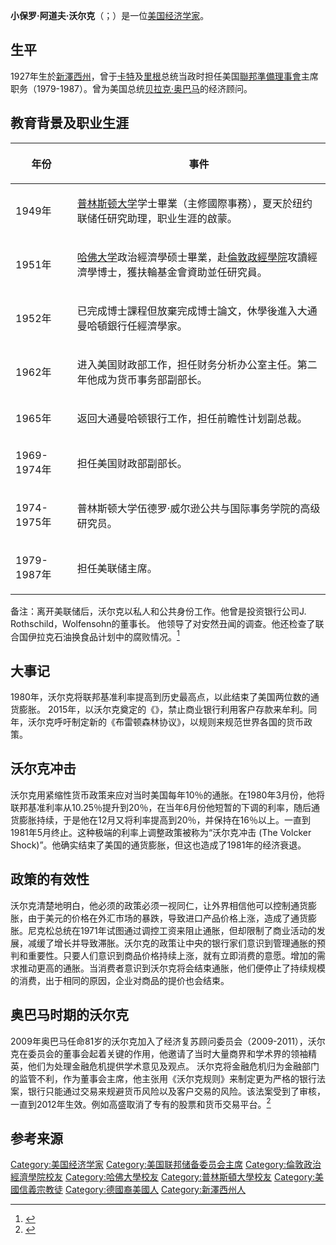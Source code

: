 {{noteTA
|1=zh-cn:沃尔克;zh-tw:沃克;zh-hk:伏爾克;
|2=zh-cn:里根;zh-tw:雷根;zh-hk:列根;
|3=zh-cn:联邦储备委员会;zh-hk:聯邦儲備局;zh-tw:聯邦準備理事會;
|4=zh-cn:贝拉克;zh-hk:巴拉克;zh-tw:巴拉克;
}}
{{multiple issues|
{{expand|time=2016-01-11T08:42:09+00:00}}
{{expert|time=2016-01-11T08:42:09+00:00}}
}}
{{Infobox officeholder
|name         = 保罗·沃尔克
|original_name = Paul Volcker
|image        = Paulvolcker.jpg
|office       = {{le|总统就业及竞争力委员会|President's Council on Jobs and Competitiveness|总统经济恢复委员会}}主席
|president    = [[贝拉克·奥巴马|贝拉克·奥巴马]]
|term_start   = 2009年2月6日
|term_end     = 2011年2月6日
|predecessor  = 职位成立
|successor    = [[杰夫·伊梅尔特|杰夫·伊梅尔特]] {{small|(就业及竞争力委员会)}}
|office1      = [[联邦储备系统|美联邦储备委员会主席]]
|president1   = [[吉米·卡特|吉米·卡特]]<br>[[罗纳德·里根|罗纳德·里根]]
|deputy1      = {{le|弗雷德里克·舒尔茨|Frederick H. Schultz}}<br>{{le|普雷斯顿·马丁|Preston Martin}}<br>{{le|曼利·约翰逊|Manuel H. Johnson}}
|term_start1  = 1979年8月6日
|term_end1    = 1987年8月11日
|predecessor1 = [[威廉·米勒|威廉·米勒]]
|successor1   = [[艾伦·格林斯潘|艾伦·格林斯潘]]
|office2      = [[紐約聯邦儲備銀行|纽约联邦储备银行行长]]
|term_start2  = 1975年5月2日
|term_end2    = 1979年8月5日
|predecessor2 = {{le|阿尔弗雷德·海耶斯|Alfred Hayes (banker)}}
|successor2   = [[安东尼·所罗门|安东尼·所罗门]]
|birth_name   = Paul Adolph Volcker Jr.
|birth_date   = {{birth date|1927|9|5}}
|birth_place  = {{USA}}[[新泽西州|新泽西州]][[開普梅_(新澤西州)|開普梅]]
|death_date   = {{death date and age|2019|12|8|1927|9|5}}
|death_place  = {{USA}}[[紐約州|紐約州]][[紐約|紐約]]
|party        = [[民主党_(美国)|民主党]]<ref>{{cite web |author1=Nicholas von Hoffman |title=CAN VOLCKER STAND UP TO INFLATION?; THE FED |url=https://www.nytimes.com/1979/12/02/archives/can-volcker-stand-up-to-inflation-the-fed-the-fed.html |accessdate=2017-04-18 |archive-date=2020-09-21 |archive-url=https://web.archive.org/web/20200921140851/https://www.nytimes.com/1979/12/02/archives/can-volcker-stand-up-to-inflation-the-fed-the-fed.html |dead-url=no }}</ref><ref>{{cite web |author1=Leonard Silk |title=VOLCKER ON THE CRASH |url=https://www.nytimes.com/1987/11/08/magazine/volcker-on-the-crash.html |website=nytimes |accessdate=2017-04-18 |archive-date=2019-12-10 |archive-url=https://web.archive.org/web/20191210093524/https://www.nytimes.com/1987/11/08/magazine/volcker-on-the-crash.html |dead-url=no }}</ref>
|spouse       = 芭芭拉·巴恩森 {{small|(1954–1998)}}<br>安可·德宁 {{small|(2010–)}}
|children     = 2 {{small|(与巴恩森)}}
|education    = [[普林斯顿大学|普林斯顿大学]] {{small|([[文学士|BA]])}}<br>[[哈佛大学|哈佛大学]] {{small|([[硕士|MA]])}}<br>[[伦敦政治经济学院|伦敦政治经济学院]]
}}
'''小保罗·阿道夫·沃尔克'''（{{lang-en|'''Paul Adolph Volcker, Jr.'''}}；{{bd|1927年|9月5日|2019年|12月8日|catIdx=Volcker}}）是一位[[美国|美国]][[经济学家|经济学家]]。

==生平==
1927年生於[[新澤西州|新澤西州]]，曾于[[吉米·卡特|卡特]]及[[隆納·威爾森·雷根|里根]]总统当政时担任美国[[聯邦儲備局|聯邦準備理事會]]主席职务（1979-1987）。曾为美国总统[[贝拉克·奥巴马|贝拉克·奥巴马]]的经济顾问。

==教育背景及职业生涯==
{| class="wikitable"
|-
! 年份!! 事件
|-
| 1949年 || [[普林斯顿大学|普林斯顿大学]]学士畢業（主修國際事務），夏天於纽约联储任研究助理，职业生涯的啟蒙。
|-
| 1951年 || [[哈佛大学|哈佛大学]]政治經濟學硕士畢業，赴[[倫敦政經學院|倫敦政經學院]]攻讀經濟學博士，獲扶輪基金會資助並任研究員。
|-
| 1952年 || 已完成博士課程但放棄完成博士論文，休學後進入大通曼哈頓銀行任經濟學家。
|-
| 1962年 || 进入美国财政部工作，担任财务分析办公室主任。第二年他成为货币事务部副部长。
|-
| 1965年 || 返回大通曼哈顿银行工作，担任前瞻性计划副总裁。
|-
| 1969-1974年 || 担任美国财政部副部长。
|-
| 1974-1975年|| 普林斯顿大学伍德罗·威尔逊公共与国际事务学院的高级研究员。
|-
| 1979-1987年 || 担任美联储主席。
|}

备注：离开美联储后，沃尔克以私人和公共身份工作。他曾是投资银行公司J. Rothschild，Wolfensohn的董事长。
他领导了对安然丑闻的调查。他还检查了联合国伊拉克石油换食品计划中的腐败情况。<ref>{{cite web |author1=KIMBERLY AMADEO |title=Paul Volcker |url=https://www.thebalance.com/who-is-paul-volcker-3306157 |website=thebalance |accessdate=2020-04-04 |archive-date=2020-11-25 |archive-url=https://web.archive.org/web/20201125023102/https://www.thebalance.com/who-is-paul-volcker-3306157 |dead-url=no }}</ref>

==大事记==
1980年，沃尔克将联邦基准利率提高到历史最高点，以此结束了美国两位数的通货膨胀。
2015年，以沃尔克奠定的《{{link-en|沃尔克规则|Volcker Rule}}》，禁止商业银行利用客户存款来牟利。同年，沃尔克呼吁制定新的《布雷顿森林协议》，以规则来规范世界各国的货币政策。

==沃尔克冲击==
沃尔克用紧缩性货币政策来应对当时美国每年10％的通胀。在1980年3月份，他将联邦基准利率从10.25％提升到20％，在当年6月份他短暂的下调的利率，随后通货膨胀持续，于是他在12月又将利率提高到20％，并保持在16％以上。一直到1981年5月终止。这种极端的利率上调整政策被称为“沃尔克冲击 (The Volcker Shock)”。他确实结束了美国的通货膨胀，但这也造成了1981年的经济衰退。

==政策的有效性==
沃尔克清楚地明白，他必须的政策必须一视同仁，让外界相信他可以控制通货膨胀，由于美元的价格在外汇市场的暴跌，导致进口产品价格上涨，造成了通货膨胀。尼克松总统在1971年试图通过调控工资来阻止通胀，但却限制了商业活动的发展，减缓了增长并导致滞胀。沃尔克的政策让中央的银行家们意识到管理通胀的预判和重要性。只要人们意识到商品价格持续上涨，就有立即消费的意愿。增加的需求推动更高的通胀。当消费者意识到沃尔克将会结束通胀，他们便停止了持续规模的消费，出于相同的原因，企业对商品的提价也会结束。

==奥巴马时期的沃尔克==
2009年奥巴马任命81岁的沃尔克加入了经济复苏顾问委员会（2009-2011），沃尔克在委员会的董事会起着关键的作用，他邀请了当时大量商界和学术界的领袖精英，他们为处理金融危机提供学术意见及观点。
沃尔克将金融危机归为金融部门的监管不利，作为董事会主席，他主张用《沃尔克规则》来制定更为严格的银行法案，银行只能通过交易来规避货币风险以及客户交易的风险。该法案受到了审核，一直到2012年生效。例如高盛取消了专有的股票和货币交易平台。<ref>{{cite web |author1=KIMBERLY AMADEO |title=Paul Volcker The 6'7" Giant Who Ended Stagflation and Has His Own Rule |url=https://www.thebalance.com/who-is-paul-volcker-3306157 |website=thebalance |accessdate=2020-04-04 |archive-date=2020-11-25 |archive-url=https://web.archive.org/web/20201125023102/https://www.thebalance.com/who-is-paul-volcker-3306157 |dead-url=no }}</ref>

==参考来源==
{{reflist}}

{{美国联邦储备委员会主席}}
{{Authority control}}

{{DEFAULTSORT:Volcker, Paul Adolph}}
[[Category:美国经济学家|Category:美国经济学家]]
[[Category:美国联邦储备委员会主席|Category:美国联邦储备委员会主席]]
[[Category:倫敦政治經濟學院校友|Category:倫敦政治經濟學院校友]]
[[Category:哈佛大學校友|Category:哈佛大學校友]]
[[Category:普林斯頓大學校友|Category:普林斯頓大學校友]]
[[Category:美國信義宗教徒|Category:美國信義宗教徒]]
[[Category:德國裔美國人|Category:德國裔美國人]]
[[Category:新澤西州人|Category:新澤西州人]]